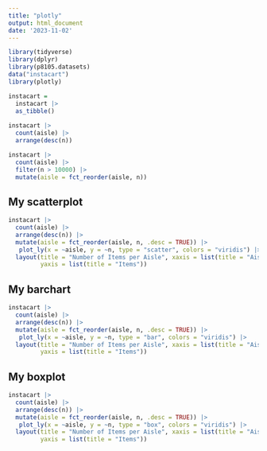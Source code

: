 ```yaml
---
title: "plotly"
output: html_document
date: '2023-11-02'
---
```


```r
library(tidyverse)
library(dplyr)
library(p8105.datasets)
data("instacart")
library(plotly)
```

```r
instacart = 
  instacart |> 
  as_tibble()
  
instacart |> 
  count(aisle) |> 
  arrange(desc(n))  

instacart |> 
  count(aisle) |> 
  filter(n > 10000) |> 
  mutate(aisle = fct_reorder(aisle, n)) 
```

## My scatterplot

```r
instacart |> 
  count(aisle) |> 
  arrange(desc(n)) |> 
  mutate(aisle = fct_reorder(aisle, n, .desc = TRUE)) |> 
   plot_ly(x = ~aisle, y = ~n, type = "scatter", colors = "viridis") |>
  layout(title = "Number of Items per Aisle", xaxis = list(title = "Aisles"), 
         yaxis = list(title = "Items"))

```

## My barchart

```r
instacart |> 
  count(aisle) |> 
  arrange(desc(n)) |> 
  mutate(aisle = fct_reorder(aisle, n, .desc = TRUE)) |> 
   plot_ly(x = ~aisle, y = ~n, type = "bar", colors = "viridis") |>
  layout(title = "Number of Items per Aisle", xaxis = list(title = "Aisles"), 
         yaxis = list(title = "Items"))
```

## My boxplot

```r
instacart |> 
  count(aisle) |> 
  arrange(desc(n)) |> 
  mutate(aisle = fct_reorder(aisle, n, .desc = TRUE)) |> 
   plot_ly(x = ~aisle, y = ~n, type = "box", colors = "viridis") |>
  layout(title = "Number of Items per Aisle", xaxis = list(title = "Aisles"), 
         yaxis = list(title = "Items"))
```

